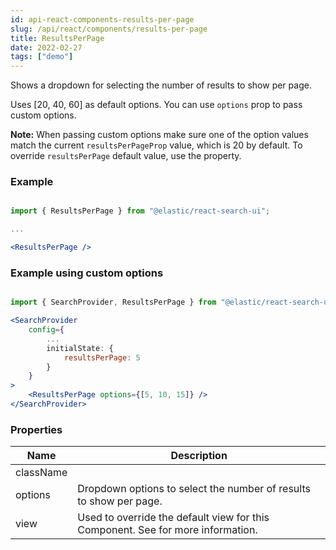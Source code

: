 ```yaml
---
id: api-react-components-results-per-page
slug: /api/react/components/results-per-page
title: ResultsPerPage
date: 2022-02-27
tags: ["demo"]
---
```


Shows a dropdown for selecting the number of results to show per page.

Uses [20, 40, 60] as default options. You can use `options` prop to pass custom options.

**Note:** When passing custom options make sure one of the option values match
the current `resultsPerPageProp` value, which is 20 by default.
To override `resultsPerPage` default value, use the <DocLink id="api-react-core" section="initial-state" text="initial state" /> property.

### Example

```jsx

import { ResultsPerPage } from "@elastic/react-search-ui";

...

<ResultsPerPage />
```

### Example using custom options

```jsx

import { SearchProvider, ResultsPerPage } from "@elastic/react-search-ui";

<SearchProvider
    config={
        ...
        initialState: {
            resultsPerPage: 5
        }
    }
>
    <ResultsPerPage options={[5, 10, 15]} />
</SearchProvider>
```

### Properties

| Name      | Description                                                                                                                                                                                                   |
| --------- | ------------------------------------------------------------------------------------------------------------------------------------------------------------------------------------------------------------- |
| className |                                                                                                                                                                                                               |
| options   | Dropdown options to select the number of results to show per page.                                                                                                                                            |
| view      | Used to override the default view for this Component. See <DocLink id="guides-customizing-styles-and-html" section="customizing-html" text="Customization: Component views and HTML" /> for more information. |
